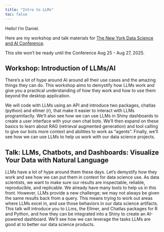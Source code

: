 ```yaml
---
title: "Intro to LLMs"
toc: false
---
```


Hello! I'm Daniel.

Here are my workshop and talk materials for
[The New York Data Science and AI Conference](https://rstats.ai/nyc).

This site won't be ready until the Conference Aug 25 - Aug 27, 2025.

## Workshop: Introduction of LLMs/AI

There's a lot of hype around AI around all their use cases and the amazing things they can do.
This workshop aims to demystify how LLMs work and give you a practical understanding of how they work and how to use them beyond the desktop application.

We will code with LLMs using an API and introduce two packages, chatlas (python) and ellmer (r),
that make it easier to interact with LLMs programitaclly.
We'll also see how we can use LLMs in Shiny dashboards to create a user interface with your own chat bots.
We'll then expand on these basics to learn about RAG (retrieval augmented generation) and tool calling to give our bots more context and abilities to work as "agents".
Finally, we'll see how we can use LLMs to help us work with our data science projects.


## Talk: LLMs, Chatbots, and Dashboards: Visualize Your Data with Natural Language

LLMs have a lot of hype around them these days.
Let's demystify how they work and see how we can put them in context for data science use.
As data scientists, we want to make sure our results are inspectable, reliable, reproducible, and replicable.
We already have many tools to help us in this front.
However, LLMs provide a new challenge; we may not always be given the same results back from a query.
This means trying to work out areas where LLMs excel in, and use those behaviors in our data science artifacts.
This talk will introduce you to LLms, the Ellmer, and Chatlas packages for R and Python, and how they can be integrated into a Shiny to create an AI-powered dashboard.
We'll see how we can leverage the tasks LLMs are good at to better our data science products.

